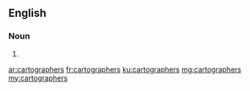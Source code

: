==English==

===Noun===
{{head|en}}

# {{plural of|cartographer}}

[[ar:cartographers]]
[[fr:cartographers]]
[[ku:cartographers]]
[[mg:cartographers]]
[[my:cartographers]]